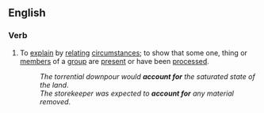 ==English==

===Verb===
{{en-verb|accounts for|accounting for|accounted for|accounted for}}

# To [[explain]] by [[relating]] [[circumstances]]; to show that some one, thing or [[members]] of a [[group]] are [[present]] or have been [[process]]ed.
#: ''The torrential downpour would '''account for''' the saturated state of the land''.
#: ''The storekeeper was expected to '''account for''' any material removed''.